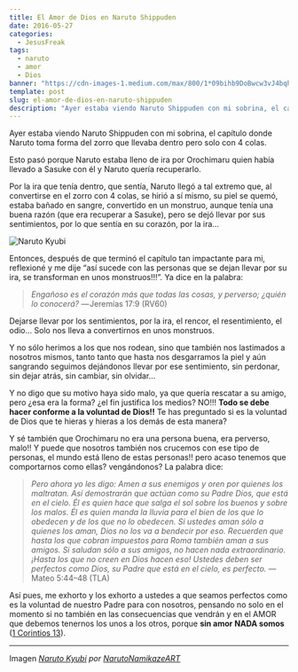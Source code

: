 ```yaml
---
title: El Amor de Dios en Naruto Shippuden
date: 2016-05-27
categories:
  - JesusFreak
tags:
  - naruto
  - amor
  - Dios
banner: "https://cdn-images-1.medium.com/max/800/1*09bihb9DoBwcw3vJ4bqh_Q.png"
template: post
slug: el-amor-de-dios-en-naruto-shippuden
description: "Ayer estaba viendo Naruto Shippuden con mi sobrina, el capítulo donde Naruto toma forma del zorro que llevaba dentro pero solo con 4 colas..."
---
```


Ayer estaba viendo Naruto Shippuden con mi sobrina, el capítulo donde Naruto toma forma del zorro que llevaba dentro pero solo con 4 colas.

Esto pasó porque Naruto estaba lleno de ira por Orochimaru quien había llevado a Sasuke con él y Naruto quería recuperarlo.

Por la ira que tenía dentro, que sentía, Naruto llegó a tal extremo que, al convertirse en el zorro con 4 colas, se hirió a sí mismo, su piel se quemó, estaba bañado en sangre, convertido en un monstruo, aunque tenía una buena razón (que era recuperar a Sasuke), pero se dejó llevar por sus sentimientos, por lo que sentía en su corazón, por la ira…

![Naruto Kyubi](https://i.imgur.com/IdtsF8o.png)

Entonces, después de que terminó el capítulo tan impactante para mi, reflexioné y me dije “así sucede con las personas que se dejan llevar por su ira, se transforman en unos monstruos!!!”. Ya dice en la palabra:

> _Engañoso es el corazón más que todas las cosas, y perverso; ¿quién lo conocerá?_
> — Jeremías 17:9 (RV60)

Dejarse llevar por los sentimientos, por la ira, el rencor, el
resentimiento, el odio… Solo nos lleva a convertirnos en unos monstruos.

Y no sólo herimos a los que nos rodean, sino que también nos lastimados a nosotros mismos, tanto tanto que hasta nos desgarramos la piel y aún sangrando seguimos dejándonos llevar por ese sentimiento, sin perdonar, sin dejar atrás, sin cambiar, sin olvidar…

Y no digo que su motivo haya sido malo, ya que quería rescatar a su amigo, pero ¿esa era la forma? ¿el fin justifica los medios? NO!!! **Todo se debe hacer conforme a la voluntad de Dios!!** Te has preguntado si es la voluntad de Dios que te hieras y hieras a los demás de esta manera?

Y sé también que Orochimaru no era una persona buena, era perverso, malo!! Y puede que nosotros también nos crucemos con ese tipo de personas, el mundo está lleno de estas personas!! pero acaso tenemos que comportarnos como ellas? vengándonos? La palabra dice:

> _Pero ahora yo les digo: Amen a sus enemigos y oren por quienes los maltratan. Así demostrarán que actúan como su Padre Dios, que está en el cielo. Él es quien hace que salga el sol sobre los buenos y sobre los malos. Él es quien manda la lluvia para el bien de los que lo obedecen y de los que no lo obedecen. Si ustedes aman sólo a quienes los aman, Dios no los va a bendecir por eso. Recuerden que hasta los que cobran impuestos para Roma también aman a sus amigos. Si saludan sólo a sus amigos, no hacen nada extraordinario. ¡Hasta los que no creen en Dios hacen eso! Ustedes deben ser perfectos como Dios, su Padre que está en el cielo, es perfecto._
> — Mateo 5:44–48 (TLA)

Así pues, me exhorto y los exhorto a ustedes a que seamos perfectos como es la voluntad de nuestro Padre para con nosotros, pensando no solo en el momento si no también en las consecuencias que vendrán y en el AMOR que debemos tenernos los unos a los otros, porque **sin amor NADA somos** ([1 Corintios 13](https://www.biblegateway.com/passage/?search=1+Corintios+13&version=LBLA)).

---

Imagen _[Naruto Kyubi](http://narutonamikazeart.deviantart.com/art/Naruto-Kyubi-280669864) por [NarutoNamikazeART](http://narutonamikazeart.deviantart.com/)_

